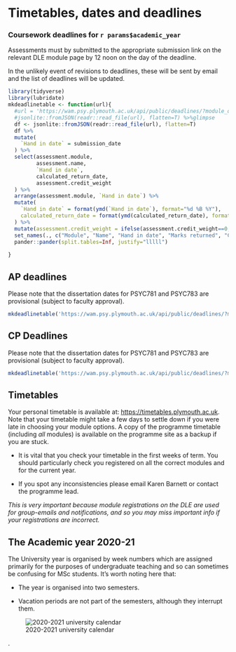 # Timetables, dates and deadlines

### Coursework deadlines for `r params$academic_year`

\index{Deadlines}

Assessments must by submitted to the appropriate submission link on the relevant
DLE module page by 12 noon on the day of the deadline.

In the unlikely event of revisions to deadlines, these will be sent by email and 
the list of deadlines will be updated. 


```r
library(tidyverse)
library(lubridate)
mkdeadlinetable <- function(url){
  #url = 'https://wam.psy.plymouth.ac.uk/api/public/deadlines/?module_delivery__module__module_stage_mappings__stage__programme__slug=msc-ap&format=json'
  #jsonlite::fromJSON(readr::read_file(url), flatten=T) %>%glimpse
  df <- jsonlite::fromJSON(readr::read_file(url), flatten=T) 
  df %>%
  mutate(
    `Hand in date` = submission_date
  ) %>%
  select(assessment.module,
         assessment.name,
         `Hand in date`,
         calculated_return_date,
         assessment.credit_weight
  ) %>%
  arrange(assessment.module, `Hand in date`) %>%
  mutate(
    `Hand in date` = format(ymd(`Hand in date`), format="%d %B %Y"),
    calculated_return_date = format(ymd(calculated_return_date), format="%d %B %Y")
  ) %>%
  mutate(assessment.credit_weight = ifelse(assessment.credit_weight==0, "P/F", paste(assessment.credit_weight))) %>% 
  set_names(., c("Module", "Name", "Hand in date", "Marks returned", "Credit %")) %>%
  pander::pander(split.tables=Inf, justify="lllll")
  
}

```

## AP deadlines

Please note that the dissertation dates for PSYC781 and PSYC783 are provisional (subject to faculty approval).

```r
mkdeadlinetable('https://wam.psy.plymouth.ac.uk/api/public/deadlines/?module_delivery__module__module_stage_mappings__stage__programme__slug=msc-ap&format=json')
```


## CP Deadlines

Please note that the dissertation dates for PSYC781 and PSYC783 are provisional (subject to faculty approval).

```r
mkdeadlinetable('https://wam.psy.plymouth.ac.uk/api/public/deadlines/?module_delivery__module__module_stage_mappings__stage__programme__slug=msc-cp&format=json')
```




## Timetables {#timetable}

\index{Timetables}

Your personal timetable is available at: <https://timetables.plymouth.ac.uk>.
Note that your timetable might take a few days to settle down if you were late
in choosing your module options. A copy of the programme timetable (including
_all_ modules) is available on the programme site as a backup if you are stuck.

-   It is vital that you check your timetable in the first weeks of term. You
    should particularly check you registered on all the correct modules and for
    the current year.

-   If you spot any inconsistencies please email Karen Barnett or contact the
    programme lead.

_This is very important because module registrations on the DLE are used for
group-emails and notifications, and so you may miss important info if your
registrations are incorrect._

## The Academic year 2020-21

The University year is organised by week numbers which are assigned primarily
for the purposes of undergraduate teaching and so can sometimes be confusing for
MSc students. It's worth noting here that:

-   The year is organised into two semesters.

-   Vacation periods are not part of the semesters, although they interrupt
    them.

![2020-2021 university calendar](static/20-21 University Week Calendar.png)


.
